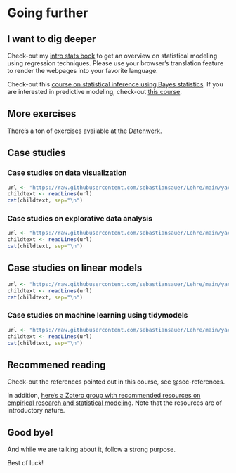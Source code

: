 # Going further


## I want to dig deeper

Check-out my [intro stats book](https://statistik1.netlify.app/) to get an overview on statistical modeling using  regression techniques. Please use your browser's translation feature to render the webpages into your favorite language.


Check-out this [course on statistical inference using Bayes statistics](https://start-bayes.netlify.app/).
If you are interested in predictive modeling, check-out [this course](https://ds1-prognosemodellierung.netlify.app/).


## More exercises

There's a ton of exercises available at the [Datenwerk](https://datenwerk.netlify.app/).


## Case studies



### Case studies on data visualization


```r
url <- "https://raw.githubusercontent.com/sebastiansauer/Lehre/main/yacsdas/yacsdas-vis.md"
childtext <- readLines(url)
cat(childtext, sep="\n")
```








### Case studies on explorative data analysis


```r
url <- "https://raw.githubusercontent.com/sebastiansauer/Lehre/main/yacsdas/yacsdas-EDA.md"
childtext <- readLines(url)
cat(childtext, sep="\n")
```








## Case studies on linear models




```r
url <- "https://raw.githubusercontent.com/sebastiansauer/Lehre/main/yacsdas/yacsdas-lm.md"
childtext <- readLines(url)
cat(childtext, sep="\n")
```



### Case studies on machine learning using tidymodels



```r
url <- "https://raw.githubusercontent.com/sebastiansauer/Lehre/main/yacsdas/yacsdas-tidymodels.md"
childtext <- readLines(url)
cat(childtext, sep="\n")
```




## Recommened reading



Check-out the references pointed out in this course, see @sec-references.

In addition, [here's a Zotero group with recommended resources on empirical research and statistical modeling](https://www.zotero.org/groups/4583286/intro-stats/library).
Note that the resources are of introductory nature.



## Good bye!

And while we are talking about it, follow a strong purpose.

Best of luck!






